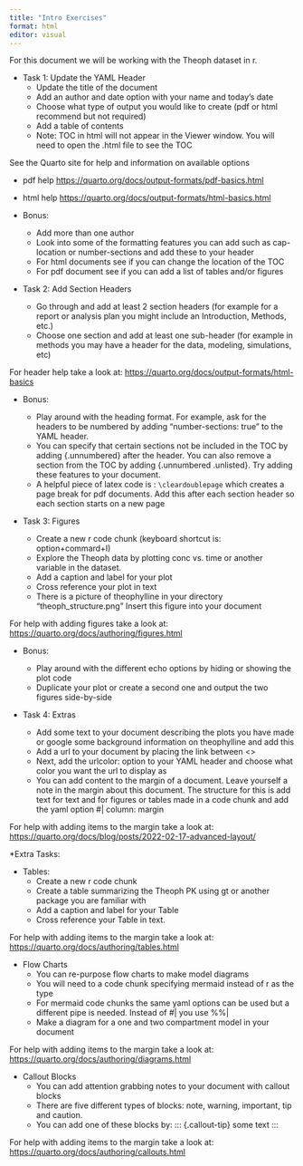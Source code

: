 ```yaml
---
title: "Intro Exercises"
format: html
editor: visual
---
```


\cleardoublepage

For this document we will be working with the Theoph dataset in r.

-   Task 1: Update the YAML Header
    -   Update the title of the document
    -   Add an author and date option with your name and today's date
    -   Choose what type of output you would like to create (pdf or html recommend but not required)
    -   Add a table of contents
    -   Note: TOC in html will not appear in the Viewer window. You will need to open the .html file to see the TOC

See the Quarto site for help and information on available options

-   pdf help <https://quarto.org/docs/output-formats/pdf-basics.html>

-   html help <https://quarto.org/docs/output-formats/html-basics.html>

-   Bonus:

    -   Add more than one author
    -   Look into some of the formatting features you can add such as cap-location or number-sections and add these to your header
    -   For html documents see if you can change the location of the TOC
    -   For pdf document see if you can add a list of tables and/or figures

-   Task 2: Add Section Headers

    -   Go through and add at least 2 section headers (for example for a report or analysis plan you might include an Introduction, Methods, etc.)
    -   Choose one section and add at least one sub-header (for example in methods you may have a header for the data, modeling, simulations, etc)

For header help take a look at: <https://quarto.org/docs/output-formats/html-basics>

-   Bonus:

    -   Play around with the heading format. For example, ask for the headers to be numbered by adding "number-sections: true" to the YAML header.
    -   You can specify that certain sections not be included in the TOC by adding {.unnumbered} after the header. You can also remove a section from the TOC by adding {.unnumbered .unlisted}. Try adding these features to your document.
    -   A helpful piece of latex code is : `\cleardoublepage` which creates a page break for pdf documents. Add this after each section header so each section starts on a new page

-   Task 3: Figures

    -   Create a new r code chunk (keyboard shortcut is: option+commard+I)
    -   Explore the Theoph data by plotting conc vs. time or another variable in the dataset.
    -   Add a caption and label for your plot
    -   Cross reference your plot in text
    -   There is a picture of theophylline in your directory "theoph_structure.png" Insert this figure into your document

For help with adding figures take a look at: <https://quarto.org/docs/authoring/figures.html>

-   Bonus:

    -   Play around with the different echo options by hiding or showing the plot code
    -   Duplicate your plot or create a second one and output the two figures side-by-side

-   Task 4: Extras

    -   Add some text to your document describing the plots you have made or google some background information on theophylline and add this
    -   Add a url to your document by placing the link between \<\>
    -   Next, add the urlcolor: option to your YAML header and choose what color you want the url to display as
    -   You can add content to the margin of a document. Leave yourself a note in the margin about this document. The structure for this is [add text]{.aside} for text and for figures or tables made in a code chunk and add the yaml option #\| column: margin

For help with adding items to the margin take a look at: <https://quarto.org/docs/blog/posts/2022-02-17-advanced-layout/>

\*Extra Tasks:

-   Tables:
    -   Create a new r code chunk
    -   Create a table summarizing the Theoph PK using gt or another package you are familiar with
    -   Add a caption and label for your Table
    -   Cross reference your Table in text.

For help with adding items to the margin take a look at: <https://quarto.org/docs/authoring/tables.html>

-   Flow Charts
    -   You can re-purpose flow charts to make model diagrams
    -   You will need to a code chunk specifying mermaid instead of r as the type
    -   For mermaid code chunks the same yaml options can be used but a different pipe is needed. Instead of #\| you use %%\|
    -   Make a diagram for a one and two compartment model in your document

For help with adding items to the margin take a look at: <https://quarto.org/docs/authoring/diagrams.html>

-   Callout Blocks
    -   You can add attention grabbing notes to your document with callout blocks
    -   There are five different types of blocks: note, warning, important, tip and caution.
    -   You can add one of these blocks by: ::: {.callout-tip} some text :::

For help with adding items to the margin take a look at: <https://quarto.org/docs/authoring/callouts.html>
